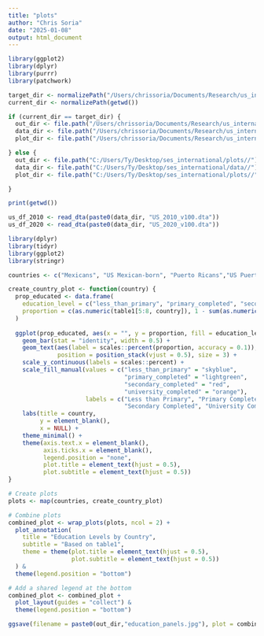 ```yaml
---
title: "plots"
author: "Chris Soria"
date: "2025-01-08"
output: html_document
---
```


```r
library(ggplot2)
library(dplyr)
library(purrr)
library(patchwork)
```

```r
target_dir <- normalizePath("/Users/chrissoria/Documents/Research/us_international_ses/plots")
current_dir <- normalizePath(getwd())

if (current_dir == target_dir) {
  out_dir <- file.path("/Users/chrissoria/Documents/Research/us_international_ses/plots/")
  data_dir <- file.path("/Users/chrissoria/Documents/Research/us_international_ses/data/")
  plot_dir <- file.path("/Users/chrissoria/Documents/Research/us_international_ses//plots/")

} else {
  out_dir <- file.path("C:/Users/Ty/Desktop/ses_international/plots//")
  data_dir <- file.path("C:/Users/Ty/Desktop/ses_international/data//")
  plot_dir <- file.path("C:/Users/Ty/Desktop/ses_international/plots//")

}

print(getwd())
```

```r
us_df_2010 <- read_dta(paste0(data_dir, "US_2010_v100.dta"))
us_df_2020 <- read_dta(paste0(data_dir, "US_2020_v100.dta"))
```

```r
library(dplyr)
library(tidyr)
library(ggplot2)
library(stringr)

countries <- c("Mexicans", "US Mexican-born", "Puerto Ricans","US Puerto-Rican-born", "Dominicans", "US Dominican-born", "Cubans", "US Cuban-born")

create_country_plot <- function(country) {
  prop_educated <- data.frame(
    education_level = c("less_than_primary", "primary_completed", "secondary_completed", "university_completed", "unknown"),
    proportion = c(as.numeric(table1[5:8, country]), 1 - sum(as.numeric(table1[5:8, country]))) / 1
  )
  
  ggplot(prop_educated, aes(x = "", y = proportion, fill = education_level)) +
    geom_bar(stat = "identity", width = 0.5) +
    geom_text(aes(label = scales::percent(proportion, accuracy = 0.1)), 
              position = position_stack(vjust = 0.5), size = 3) +
    scale_y_continuous(labels = scales::percent) +
    scale_fill_manual(values = c("less_than_primary" = "skyblue", 
                                 "primary_completed" = "lightgreen", 
                                 "secondary_completed" = "red", 
                                 "university_completed" = "orange"),
                      labels = c("Less than Primary", "Primary Completed", 
                                 "Secondary Completed", "University Completed")) +
    labs(title = country,
         y = element_blank(),
         x = NULL) +
    theme_minimal() +
    theme(axis.text.x = element_blank(),
          axis.ticks.x = element_blank(),
          legend.position = "none",
          plot.title = element_text(hjust = 0.5),
          plot.subtitle = element_text(hjust = 0.5))
}

# Create plots
plots <- map(countries, create_country_plot)

# Combine plots
combined_plot <- wrap_plots(plots, ncol = 2) +
  plot_annotation(
    title = "Education Levels by Country",
    subtitle = "Based on table1",
    theme = theme(plot.title = element_text(hjust = 0.5),
                  plot.subtitle = element_text(hjust = 0.5))
  ) &
  theme(legend.position = "bottom")

# Add a shared legend at the bottom
combined_plot <- combined_plot + 
  plot_layout(guides = "collect") & 
  theme(legend.position = "bottom")

ggsave(filename = paste0(out_dir,"education_panels.jpg"), plot = combined_plot, width = 10, height = 15, dpi = 300)
```


